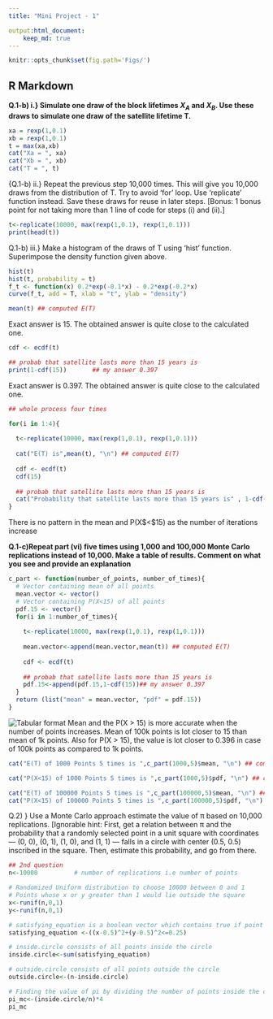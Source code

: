 ```yaml
---
title: "Mini Project - 1"

output:html_document:
    keep_md: true
---
```



```r
knitr::opts_chunk$set(fig.path='Figs/')
```

## R Markdown

**Q.1-b) i.} Simulate one draw of the block lifetimes $X_A$ and $X_B$. Use these draws to simulate one draw of the satellite lifetime T.**

```r
xa = rexp(1,0.1)
xb = rexp(1,0.1)
t = max(xa,xb)
cat("Xa = ", xa)
cat("Xb = ", xb)
cat("T = ", t)
```

{Q.1-b) ii.} Repeat the previous step 10,000 times. This will give you 10,000 draws
from the distribution of T. Try to avoid ‘for’ loop. Use ‘replicate’ function
instead. Save these draws for reuse in later steps. [Bonus: 1 bonus point
for not taking more than 1 line of code for steps (i) and (ii).]

```r
t<-replicate(10000, max(rexp(1,0.1), rexp(1,0.1)))
print(head(t))
```


Q.1-b) iii.} Make a histogram of the draws of T using ‘hist’ function. Superimpose the density function given above. 
```r
hist(t)
hist(t, probability = t)
f_t <- function(x) 0.2*exp(-0.1*x) - 0.2*exp(-0.2*x)
curve(f_t, add = T, xlab = "t", ylab = "density")
```

```r
mean(t) ## computed E(T)
```

Exact answer is 15. The obtained answer is quite close to the calculated one.

```r
cdf <- ecdf(t)
```

```r
## probab that satellite lasts more than 15 years is
print(1-cdf(15))       ## my answer 0.397
```

Exact answer is 0.397. The obtained answer is quite close to the calculated one.


```r
## whole process four times

for(i in 1:4){
  
  t<-replicate(10000, max(rexp(1,0.1), rexp(1,0.1)))
  
  cat("E(T) is",mean(t), "\n") ## computed E(T)
  
  cdf <- ecdf(t)
  cdf(15)
  
  ## probab that satellite lasts more than 15 years is
  cat("Probability that satellite lasts more than 15 years is" , 1-cdf(15), "\n")## my answer 0.397
}
```

There is no pattern in the mean and P(X$<$15) as the number of iterations increase

**Q.1-c)Repeat part (vi) five times using 1,000 and 100,000 Monte Carlo replications instead of 10,000. Make a table of results. Comment on what you see and
provide an explanation**

```r
c_part <- function(number_of_points, number_of_times){
  # Vector containing mean of all points
  mean.vector <- vector()
  # Vector containing P(X<15) of all points 
  pdf.15 <- vector()
  for(i in 1:number_of_times){
    
    t<-replicate(10000, max(rexp(1,0.1), rexp(1,0.1)))
    
    mean.vector<-append(mean.vector,mean(t)) ## computed E(T)
  
    cdf <- ecdf(t)
  
    ## probab that satellite lasts more than 15 years is
    pdf.15<-append(pdf.15,1-cdf(15))## my answer 0.397
  }
  return (list("mean" = mean.vector, "pdf" = pdf.15))
}
```

![Tabular format](Figs/Capture.PNG)
Mean and the P(X $>$ 15) is more accurate when the number of points increases. Mean of 100k points is lot closer to 15 than mean of 1k points. Also for P(X $>$ 15), the value is lot closer to 0.396 in case of 100k points as compared to 1k points.
 
```r
cat("E(T) of 1000 Points 5 times is ",c_part(1000,5)$mean, "\n") ## computed E(T)
```

```r
cat("P(X<15) of 1000 Points 5 times is ",c_part(1000,5)$pdf, "\n") ## computed P(X<15)
```

```r
cat("E(T) of 100000 Points 5 times is ",c_part(100000,5)$mean, "\n") ## computed E(T)
cat("P(X<15) of 100000 Points 5 times is ",c_part(100000,5)$pdf, "\n") ## computed P(X<15)
```

Q.2) } Use a Monte Carlo approach estimate the value of π based on 10,000
replications. [Ignorable hint: First, get a relation between π and the probability
that a randomly selected point in a unit square with coordinates — (0, 0), (0, 1),
(1, 0), and (1, 1) — falls in a circle with center (0.5, 0.5) inscribed in the square.
Then, estimate this probability, and go from there.

```r
## 2nd question
n<-10000          # number of replications i.e number of points

# Randomized Uniform distribution to choose 10000 between 0 and 1
# Points whose x or y greater than 1 would lie outside the square
x<-runif(n,0,1)   
y<-runif(n,0,1)

# satisfying_equation is a boolean vector which contains true if point is inside circle else false
satisfying_equation <-((x-0.5)^2+(y-0.5)^2<=0.25)

# inside.circle consists of all points inside the circle
inside.circle<-sum(satisfying_equation)

# outside.circle consists of all points outside the circle
outside.circle<-(n-inside.circle)

# Finding the value of pi by dividing the number of points inside the circle divide by total number of points
pi_mc<-(inside.circle/n)*4
pi_mc
```

